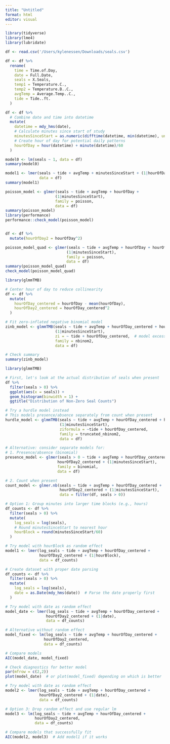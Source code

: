 ```yaml
---
title: "Untitled"
format: html
editor: visual
---
```


```r
library(tidyverse)
library(lme4)
library(lubridate)

df <- read.csv('/Users/kylenessen/Downloads/seals.csv')

df <- df %>%
  rename(
    time = Time.of.Day,
    date = Full.Date,
    seals = X.Seals,
    temp1 = Temperature.C.,
    temp2 = Temperature.B..C.,
    avgTemp = Average.Temp..C.,
    tide = Tide..ft.
  )

df <- df %>%
  # Combine date and time into datetime
  mutate(
    datetime = mdy_hms(date),
    # Calculate minutes since start of study
    minutesSinceStart = as.numeric(difftime(datetime, min(datetime), units = "mins")),
    # Create hour of day for potential daily patterns
    hourOfDay = hour(datetime) + minute(datetime)/60
  )
```

```r
model0 <- lm(seals ~ 1, data = df)
summary(model0)
```

```r
model1 <- lmer(seals ~ tide + avgTemp + minutesSinceStart + (1|hourOfDay), 
               data = df)
summary(model1)

```

```r
poisson_model <- glmer(seals ~ tide + avgTemp + hourOfDay + 
                      (1|minutesSinceStart), 
                      family = poisson,
                      data = df)
summary(poisson_model)
library(performance)
performance::check_model(poisson_model)


df <- df %>%
  mutate(hourOfDay2 = hourOfDay^2)

poisson_model_quad <- glmer(seals ~ tide + avgTemp + hourOfDay + hourOfDay2 + 
                           (1|minutesSinceStart), 
                           family = poisson,
                           data = df)
summary(poisson_model_quad)
check_model(poisson_model_quad)
```

```r
library(glmmTMB)

# Center hour of day to reduce collinearity
df <- df %>%
  mutate(
    hourOfDay_centered = hourOfDay - mean(hourOfDay),
    hourOfDay2_centered = hourOfDay_centered^2
  )

# Fit zero-inflated negative binomial model
zinb_model <- glmmTMB(seals ~ tide + avgTemp + hourOfDay_centered + hourOfDay2_centered + 
                      (1|minutesSinceStart),
                      zi = ~ tide + hourOfDay_centered,  # model excess zeros
                      family = nbinom2,
                      data = df)

# Check summary
summary(zinb_model)
```

```r
library(glmmTMB)

# First, let's look at the actual distribution of seals when present
df %>%
  filter(seals > 0) %>%
  ggplot(aes(x = seals)) +
  geom_histogram(binwidth = 1) +
  ggtitle("Distribution of Non-Zero Seal Counts")

# Try a hurdle model instead
# This models presence/absence separately from count when present
hurdle_model <- glmmTMB(seals ~ tide + avgTemp + hourOfDay_centered + hourOfDay2_centered + 
                        (1|minutesSinceStart),
                        ziformula = ~tide + hourOfDay_centered,
                        family = truncated_nbinom2,
                        data = df)

# Alternative: consider separate models for:
# 1. Presence/absence (binomial)
presence_model <- glmer(seals > 0 ~ tide + avgTemp + hourOfDay_centered + 
                       hourOfDay2_centered + (1|minutesSinceStart),
                       family = binomial,
                       data = df)

# 2. Count when present
count_model <- glmer.nb(seals ~ tide + avgTemp + hourOfDay_centered + 
                        hourOfDay2_centered + (1|minutesSinceStart),
                        data = filter(df, seals > 0))
```

```r

# Option 1: Group minutes into larger time blocks (e.g., hours)
df_counts <- df %>%
  filter(seals > 0) %>%
  mutate(
    log_seals = log(seals),
    # Round minutesSinceStart to nearest hour
    hourBlock = round(minutesSinceStart/60)
  )

# Try model with hourBlock as random effect
model1 <- lmer(log_seals ~ tide + avgTemp + hourOfDay_centered + 
               hourOfDay2_centered + (1|hourBlock),
               data = df_counts)

# Create dataset with proper date parsing
df_counts <- df %>%
  filter(seals > 0) %>%
  mutate(
    log_seals = log(seals),
    date = as.Date(mdy_hms(date))  # Parse the date properly first
  )

# Try model with date as random effect
model_date <- lmer(log_seals ~ tide + avgTemp + hourOfDay_centered + 
                  hourOfDay2_centered + (1|date),
                  data = df_counts)

# Alternative without random effect
model_fixed <- lm(log_seals ~ tide + avgTemp + hourOfDay_centered + 
                 hourOfDay2_centered,
                 data = df_counts)

# Compare models
AIC(model_date, model_fixed)

# Check diagnostics for better model
par(mfrow = c(2,2))
plot(model_date)  # or plot(model_fixed) depending on which is better

# Try model with date as random effect
model2 <- lmer(log_seals ~ tide + avgTemp + hourOfDay_centered +
               hourOfDay2_centered + (1|date),
               data = df_counts)

# Option 3: Drop random effect and use regular lm
model3 <- lm(log_seals ~ tide + avgTemp + hourOfDay_centered + 
             hourOfDay2_centered,
             data = df_counts)

# Compare models that successfully fit
AIC(model2, model3)  # Add model1 if it works
```